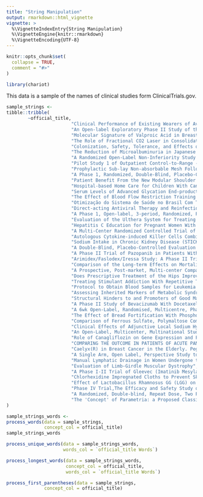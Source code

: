 ```yaml
---
title: "String Manipulation"
output: rmarkdown::html_vignette
vignette: >
  %\VignetteIndexEntry{String Manipulation}
  %\VignetteEngine{knitr::rmarkdown}
  %\VignetteEncoding{UTF-8}
---
```


```r
knitr::opts_chunk$set(
  collapse = TRUE,
  comment = "#>"
)
```

```r
library(chariot)
```

This data is a sample of the names of clinical studies form ClinicalTrials.gov. 
```r
sample_strings <-
tibble::tribble(
        ~official_title,
                        "Clinical Performance of Existing Wearers of Avaira Sphere (Enfilcon A) Following a Refit With Clariti Elite Sphere (Somofilcon A) Lenses for 4 Weeks",
                        "An Open-label Exploratory Phase II Study of the Safety and Immunogenicity of Repeated 'rhC1INH' Administration of 50 U/Kg in Patients With Hereditary C1 Inhibitor Deficiency ('HAE')",
                        "Molecular Signature of Valproic Acid in Breast Cancer With Functional Imaging Assessment - a Pilot",
                        "The Role of Fractional CO2 Laser in Consolidation Treatment of Recurrent Vulvovaginal Candidiasis (RVVC) ：a Study Protocol for a Randomized Controlled Trial",
                        "Colonization, Safety, Tolerance, and Effects of Three Probiotic Strains on the Immune System of Healthy Adults",
                        "The Reduction of Microalbuminuria in Japanese Hypertensive Subjects With Type 2 Diabetes Mellitus Treated With Valsartan or Amlodipine: Study Design for the Shiga Microalbuminuria Reduction Trial (SMART)",
                        "A Randomized Open-Label Non-Inferiority Study to Examine the Impact of Pertussis Vaccination of Healthcare Workers on Post-exposure Prophylaxis",
                        "Pilot Study 1 of Outpatient Control-to-Range - System and Monitoring Testing",
                        "Prophylactic Sub-lay Non-absorbable Mesh Following Emergent Midline Laparotomy Clean/Contaminated Field: Early Results of a Randomized Double-blind Prospective Trial: PROMETHEUS",
                        "A Phase 1, Randomized, Double-Blind, Placebo-Controlled Study To Evaluate The Safety, Tolerability, Pharmacokinetics And Pharmacodynamics Of PF-06252616 In Healthy Subjects",
                        "Patient Benefit From the New Modular Shoulder Prosthesis PROMOS - a Multicentre Cohort Study",
                        "Hospital-based Home Care for Children With Cancer",
                        "Serum Levels of Advanced Glycation End-products After Dietary Intervention in Hypertensive Patients: Study Protocol of a Randomized Clinical Trial.",
                        "The Effect of Blood Flow Restriction Training on Muscle Atrophy Following Knee Surgery; A Randomized Control Trial",
                        "Otimização do Sistema de Saúde no Brasil Com Telemedicina",
                        "Direct-acting Antiviral Therapy and Reinfection Among People With Chronic Hepatitis C Virus Infection and Recent Injecting Drug Use in the Prison Setting (The SHARP-P Study)",
                        "A Phase 1, Open-label, 3-period, Randomized, Partially Fixed Sequence, 2-way Crossover Study With A Microdose Of [11c]Pf-06427878 Administered With And Without Two Non-radioactive Doses Of Pf-06427878 To Characterize Tissue Distribution Using Positron Emission Tomography In Healthy Adult Male Subjects",
                        "Evaluation of the Ulthera System for Treating Axillary Hyperhidrosis",
                        "Hepatitis C Education for Pregnant Women With Opiate Addiction - Phase 1",
                        "A Multi-Center Randomized Controlled Trial of Intramedullary Nails Versus Sliding Hip Screws in the Management of Intertrochanteric Fractures of the Hip",
                        "Autologous Cytokine-induced Killer Cells Combined Chemotherapy in Advanced Pancreatic Cancer: A Prospective, Randomized, Open, Single Center Phase II Study",
                        "Sodium Intake in Chronic Kidney Disease (STICK): A Randomised Controlled Trial",
                        "A Double-Blind, Placebo-Controlled Evaluation of the Safety and Efficacy of Cariprazine in the Acute Exacerbation of Schizophrenia",
                        "A Phase II Trial of Pazopanib in Patients With Metastatic Alveolar Soft Part Sarcoma",
                        "Arimidex/Faslodex/Iressa Study: A Phase II Trial of Primary Systemic Therapy Using a Combination of Arimidex, Faslodex and Iressa (Gefitinib) in Postmenopausal Women With Hormone Receptor Positive Breast Cancer",
                        "Comparison of the Long-term Effects on Mortality and Cardiovascular Morbidity of Percutaneous Coronary Intervention With Drug-eluting Stent Versus Bare-metal Stent. Randomized, Five-year Prospective, Multicenter Clinical Trial",
                        "A Prospective, Post-market, Multi-center Comparative Study of the Efficacy of Flex Intramedullary(IM) Rod in Terms of Range of Motion (ROM) Improvement.",
                        "Does Prescriptive Treatment of the Hips Improve Outcomes in Patients With Low Back Pain? A Randomized Controlled Trial",
                        "Treating Stimulant Addiction With Repetitive Transcranial Magnetic Stimulation",
                        "Protocol to Obtain Blood Samples for Leukemia Research",
                        "Assessing Inherited Markers of Metabolic Syndrome in the Young",
                        "Structural Hinders to and Promoters of Good Maternal Care in Rural China",
                        "A Phase II Study of Bevacizumab With Docetaxel and Capecitabine in the Neoadjuvant Setting for Breast Cancer Patients",
                        "A 6wk Open-Label, Randomised, Multicentre, Phase IIIb, Parallel Group Study to Compare the Safety & Efficacy of Rosuvastatin 40mg in Comb.With Ezetimibe 10mg in Subjects With Hypercholesterolaemia & CHD or Atherosclerosis or a CHD Risk Equiv. (10 yr Risk Score >20%).",
                        "The Effect of Bread Fortification With Phosphorus and Lysine on Postprandial Glycaemia and Thermogenesis",
                        "Comparison of Ferrous Sulfate, Polymaltose Complex and Iron-zinc in Iron Deficiency Anemia",
                        "Clinical Effects of Adjunctive Local Sodium Hypochlorite Gel in Minimally Invasive Non Surgical Debridement (MINSD) of Periodontal Pockets. A 6-month Randomized Controlled Clinical Trial",
                        "An Open-Label, Multicenter, Multinational Study to Assess the Safety,Tolerability and Pharmacokinetics of Aerosolized Amikacin Delivered Via the Pulmonary Drug Delivery System (NKTR-061) in Intubated and Mechanically- Ventilated Patients With Nosocomial Pneumonia",
                        "Role of Canagliflozin on Gene Expression and Function of CD34+ Endothelial Progenitor Cells and Renal Function in Patients With Type 2 Diabetes",
                        "COMPARING THE OUTCOME IN PATIENTS OF ACUTE PANCREATITIS, WITH AND WITHOUT PROPHYLACTIC ANTIBIOTICS.",
                        "Caelyx(R) in Breast Cancer in the Elderly. Pegylated Liposomal Doxorubicin (Caelyx(R)) as Monotherapy in Elderly Patients With Locally Advanced and/or Metastatic Breast Cancer.",
                        "A Single Arm, Open Label, Perspective Study to Determine the Efficacy and Safety of Icotinib Combine Cryotherapy for Advanced NSCLC Patients",
                        "Manual Lymphatic Drainage in Women Undergone to Thigh Lifting After Bariatric Surgery",
                        "Evaluation of Limb-Girdle Muscular Dystrophy",
                        "A Phase I-II Trial of Gleevec (Imatinib Mesylate) in Combination With Chlorambucil in Previously Treated Chronic Lymphocytic Leukemia (CLL) Patients",
                        "Chlorhexidine Impregnated Cloths to Prevent Skin and Soft Tissue Infections in Marine Officer Candidates: A Randomized, Double-Blind, Placebo-Controlled Trial",
                        "Effect of Lactobacillus Rhamnosus GG (LGG) on Infant Crying, Intestinal Microbiota, and Intestinal Inflammation in Infants With Colic",
                        "Phase IV Trial,The Efficacy and Safety Study of Fuganlin Oral Liquid in Children With Acute Upper Respiratory Infection",
                        "A Randomized, Double-blind, Repeat Dose, Two Period Crossover Study to Evaluate the Safety and Tolerability, Pharmacokinetics, and Pharmacodynamics of Inhaled Fluticasone Furoate/Vilanterol 100/25 Micrograms in Children Aged 5 to 11 Years With Persistent Asthma",
                        "The 'Concept' of Parametria: a Proposed Classification of Parametrectomy for the Treatment of Deep Infiltrating Endometriosis. A Prospective, Clinical Trial"
)
```


```r
sample_strings_words <-
process_words(data = sample_strings,
              concept_col = official_title)
sample_strings_words
```


```r
process_unique_words(data = sample_strings_words,
                     words_col = `official_title Words`)
```


```r
process_longest_words(data = sample_strings_words,
                      concept_col = official_title,
                      words_col = `official_title Words`)
```


```r
process_first_parentheses(data = sample_strings,
              concept_col = official_title)
```

